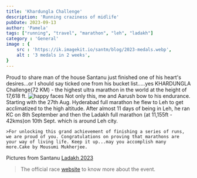 ```yaml
---
title: 'Khardungla Challenge'
description: 'Running craziness of midlife'
pubDate: 2023-09-13
author: 'Pamela'
tags: ["running", "travel", "marathon", "leh", "ladakh"]
category : 'General'
image : {
    src : 'https://ik.imagekit.io/santm/blog/2023-medals.webp',
    alt : '3 medals in 2 weeks',
}
---
```


Proud to share man of the house Santanu just finished one of his heart's desires...or I should say ticked one from his bucket list.....yes KHARDUNGLA Challenge(72 KM)  - the highest ultra marathon in the world at the height of 17,618 ft. 
<Image src={cake} alt="happy faces"/>
Not only this, me and Aarush bow to his endurance. Starting with the 27th Aug. Hyderabad full marathon he flew to Leh to get acclimatized to the high altitude. After almost 11 days of being in Leh, he ran KC on 8th September and then the Ladakh full marathon (at 11,155ft - 42kms)on 10th Sept. which is around Leh city.
    
    >For unlocking this grand achievement of finishing a series of runs, we are proud of you. Congratulations on proving that marathons are your way of living life. Keep it up...may you accomplish many more.Cake by Mousumi Mukherjee. 

Pictures from Santanu [Ladakh 2023](https://photos.app.goo.gl/cG5JjHnscJgAEFK87)

>The official  race [website](https://ladakhmarathon.com/) to know more about the event.